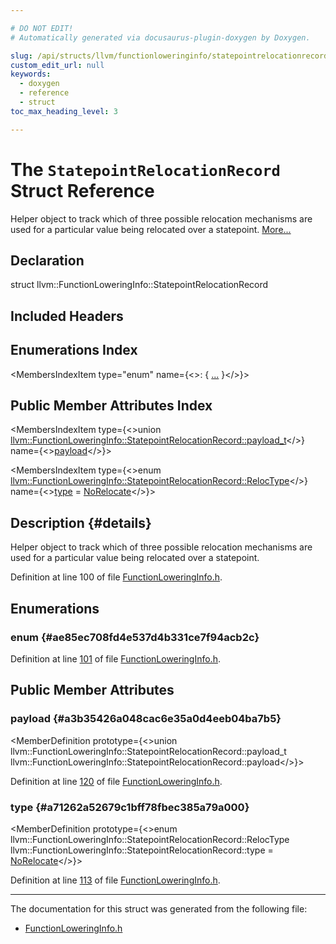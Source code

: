 ```yaml
---

# DO NOT EDIT!
# Automatically generated via docusaurus-plugin-doxygen by Doxygen.

slug: /api/structs/llvm/functionloweringinfo/statepointrelocationrecord
custom_edit_url: null
keywords:
  - doxygen
  - reference
  - struct
toc_max_heading_level: 3

---
```





# The `StatepointRelocationRecord` Struct Reference

<DoxygenPage pluginConfig={pluginConfig}>

Helper object to track which of three possible relocation mechanisms are used for a particular value being relocated over a statepoint. <a href="#details">More...</a>

## Declaration

<CodeBlock>struct llvm::FunctionLoweringInfo::StatepointRelocationRecord</CodeBlock>

## Included Headers

<IncludesList>
<IncludesListItem
  filePath="llvm/CodeGen/FunctionLoweringInfo.h"
  permalink="/docs/api/files/include/include/llvm/include/llvm/codegen/functionloweringinfo-h"
  isLocal="true" />
</IncludesList>

## Enumerations Index

<MembersIndex>

<MembersIndexItem
  type="enum"
  name={<>:  &#123; <a href="#ae85ec708fd4e537d4b331ce7f94acb2c">...</a> &#125;</>}>
</MembersIndexItem>

</MembersIndex>

## Public Member Attributes Index

<MembersIndex>

<MembersIndexItem
  type={<>union <a href="/docs/api/unions/llvm/functionloweringinfo/statepointrelocationrecord/payload-t">llvm::FunctionLoweringInfo::StatepointRelocationRecord::payload&#95;t</a></>}
  name={<><a href="#a3b35426a048cac6e35a0d4eeb04ba7b5">payload</a></>}>
</MembersIndexItem>

<MembersIndexItem
  type={<>enum <a href="#ae85ec708fd4e537d4b331ce7f94acb2c">llvm::FunctionLoweringInfo::StatepointRelocationRecord::RelocType</a></>}
  name={<><a href="#a71262a52679c1bff78fbec385a79a000">type</a> = <a href="#ae85ec708fd4e537d4b331ce7f94acb2cae1c6c7a77fab355eb08576b3bd29b924">NoRelocate</a></>}>
</MembersIndexItem>

</MembersIndex>

## Description {#details}

Helper object to track which of three possible relocation mechanisms are used for a particular value being relocated over a statepoint.

Definition at line 100 of file <a href="/docs/api/files/include/include/llvm/include/llvm/codegen/functionloweringinfo-h">FunctionLoweringInfo.h</a>.

<SectionDefinition>

## Enumerations

### enum  {#ae85ec708fd4e537d4b331ce7f94acb2c}

<MemberDefinition
  prototype="enum llvm::FunctionLoweringInfo::StatepointRelocationRecord::RelocType ">

<EnumerationList title="Enumeration values">

<Link id="ae85ec708fd4e537d4b331ce7f94acb2cae1c6c7a77fab355eb08576b3bd29b924" />
<EnumerationListItem name="NoRelocate">

</EnumerationListItem>

<Link id="ae85ec708fd4e537d4b331ce7f94acb2ca4e2303faf0f163fb7a4af33f778884e8" />
<EnumerationListItem name="Spill">

</EnumerationListItem>

<Link id="ae85ec708fd4e537d4b331ce7f94acb2cad7321692f596ba5573d414ce3452c26f" />
<EnumerationListItem name="VReg">

</EnumerationListItem>

<Link id="ae85ec708fd4e537d4b331ce7f94acb2cafcf3e806047173bc7c8581b355375870" />
<EnumerationListItem name="SDValueNode">

</EnumerationListItem>

</EnumerationList>

Definition at line <a href="/docs/api/files/include/include/llvm/include/llvm/codegen/functionloweringinfo-h/#l00101">101</a> of file <a href="/docs/api/files/include/include/llvm/include/llvm/codegen/functionloweringinfo-h">FunctionLoweringInfo.h</a>.
</MemberDefinition>

</SectionDefinition>

<SectionDefinition>

## Public Member Attributes

### payload {#a3b35426a048cac6e35a0d4eeb04ba7b5}

<MemberDefinition
  prototype={<>union llvm::FunctionLoweringInfo::StatepointRelocationRecord::payload&#95;t llvm::FunctionLoweringInfo::StatepointRelocationRecord::payload</>}>

Definition at line <a href="/docs/api/files/include/include/llvm/include/llvm/codegen/functionloweringinfo-h/#l00120">120</a> of file <a href="/docs/api/files/include/include/llvm/include/llvm/codegen/functionloweringinfo-h">FunctionLoweringInfo.h</a>.
</MemberDefinition>

### type {#a71262a52679c1bff78fbec385a79a000}

<MemberDefinition
  prototype={<>enum llvm::FunctionLoweringInfo::StatepointRelocationRecord::RelocType llvm::FunctionLoweringInfo::StatepointRelocationRecord::type = <a href="#ae85ec708fd4e537d4b331ce7f94acb2cae1c6c7a77fab355eb08576b3bd29b924">NoRelocate</a></>}>

Definition at line <a href="/docs/api/files/include/include/llvm/include/llvm/codegen/functionloweringinfo-h/#l00113">113</a> of file <a href="/docs/api/files/include/include/llvm/include/llvm/codegen/functionloweringinfo-h">FunctionLoweringInfo.h</a>.
</MemberDefinition>

</SectionDefinition>

<hr/>

The documentation for this struct was generated from the following file:

<ul>
<li><a href="/docs/api/files/include/include/llvm/include/llvm/codegen/functionloweringinfo-h">FunctionLoweringInfo.h</a></li>
</ul>

</DoxygenPage>
